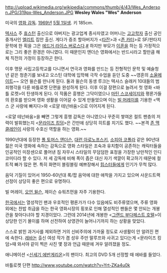 http://upload.wikimedia.org/wikipedia/commons/thumb/4/43/Wes_Anderson.JPG/319px-Wes_Anderson.JPG
'''Wesley Wales "Wes" Anderson'''

미국의 [[영화 감독]]. [[1969년]] [[5월 1일]]생. 키 185cm.

[[텍사스]] 주 [[휴스턴]] 출신으로 아버지는 광고업계 종사자였고 어머니는 [[고고학자]] 출신 공인중개사인 [[엘리트]] 집안 출신. 게다가 증조 할아버지가 <[[타잔]]>과 <[[존 카터]]>로 SF/판타지 문학에 한 획을 그은 [[에드거 라이스 버로스]]다.[http://articles.latimes.com/1993-11-07/entertainment/ca-54065_1_bottle-rocket #] 하지만 부모가 [[이혼]]을 하는 등 가정적으로는 그리 좋은 환경은 아니였다. 이 때문인지 앤더슨 영화에서는 반드시라고 할만큼 해체 직전의 가정이 등장하곤 한다. 

이후 명문 사립고등학교를 다니면서 연극과 영화를 만드는 등 전형적인 문학 및 예술청년 같은 청춘기를 보내고 오스틴 대학에 입학해 극작 수업을 듣던 도중 ~~영혼의 [[소울메이트]]~~ 오언 윌슨를 만나게 된다. 둘과 윌슨의 동생 루크는 텍사스 슬래커 10대들의 범죄행각을 다룬 바틀로켓 단편을 완성하게 된다. 이후 이걸 장편으로 늘려서 첫 영화 <바틀 로켓>이 탄생하게 된다. 이 작품은 흥행은 그닥이였으나 [[마틴 스코세이지]]와 평론가들의 환호를 받으며 영화 생활을 이어갈 수 있게 만들었으며 이는 [[빌 머레이]]를 기용한 <맥스 군 사랑에 빠지다>와 <로얄 테넌바움>으로 이어지게 된다.

<로얄 테넌바움>을 빼면 그렇게 흥행 감독은 아니였으나 꾸준히 쌓여온 컬트 팬층의 저력이 발휘했는지 <[http://youtu.be/GFeFaV_UAC4 문라이즈 킹덤]>은 간만에 상당히 히트를 치기도 했다. ~~본격 [[존 맥클레인]]이 사랑의 수호신 역할을 하는 영화.~~

1990년대에 등장한 [[폴 토머스 앤더슨]], [[대런 아로노프스키]], [[소피아 코폴라]] 같은 90년대 젊은 미국 영화에 속하는 감독으로 영화 스타일은 조숙과 유치함이 공존하는 캐릭터들을 인공적인 미장센으로 풀어낸 짐 자무시 스타일의 무덤덤한 표정을 가장한 낭만적인 인디 코미디라 할 수 있다. 저 세 감독에 비해 폭이 좁은 대신 자기 색깔이 확고하기 때문에 컬트적 빠가 많은 편. 특히 화면이 블링블링 예쁘장해서 [[힙스터]]들에게 인기가 무척 많다.

음덕 기질이 있어서 1950-60년대 록/팝 음악에 대한 애착을 가지고 있으며 사운드트랙 선정이 상당히 좋은 편으로 유명하다.

빌 머레이, [[오언 윌슨]], 제이슨 슈워츠먼을 자주 기용한다. 

[[한국]]에서는 열성적인 팬과 우호적인 평론가가 다수 있음에도 비주류였으며, 주류 영화 외에는 찬밥 취급을 하는 한국 영화시장의 횡포로 인해 열성적인 팬들은 몇 안되는 개봉관을 찾아다녀야 할 지경이었다. 그런데 2014년에 개봉한 <[[그랜드 부다페스트 호텔]]>이 상당한 인기 몰이를 하며 선전하여 상영관이 늘어나기까지 하는 상황을 맞았다.

스스로 밝힌 과거사를 제외하면 거의 신비주의에 가까울 정도로 사생활이 안 알려진 편에 속한다. [[레바논]] 출신 여성 작가 겸 성우 주만 말루프와 사귀고 있다는게 <문라이즈 킹덤>때 와서야 같이 찍은 사진 몇 장과 언급 때문에 겨우 알려졌을 정도. 

애니메이션 <[[신세기 에반게리온]]>의 팬이다. 최고의 DVD 5개 선정할 때 에바를 들었다.

바틀로켓 단편
[[http://www.youtube.com/watch?v=Yrt-ZKa4u0k]]
